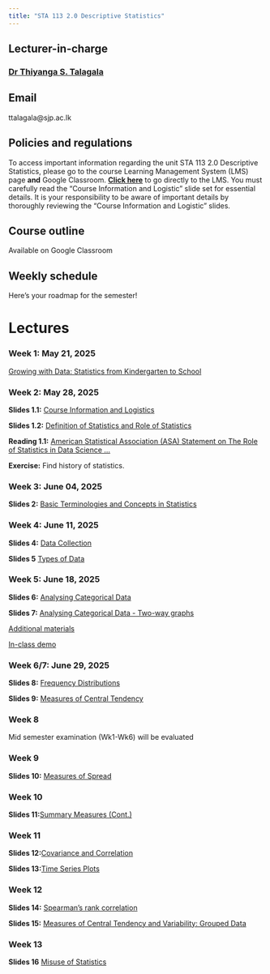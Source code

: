 ```yaml
---
title: "STA 113 2.0 Descriptive Statistics"
---
```


## Lecturer-in-charge

### [Dr Thiyanga S. Talagala](https://thiyanga.netlify.app/)

## Email

ttalagala\@sjp.ac.lk

## Policies and regulations

To access important information regarding the unit STA 113 2.0 Descriptive Statistics, please go to the course Learning Management System (LMS) page **and** Google Classroom. [**Click here**](https://lms.fas.sjp.ac.lk/enrol/index.php?id=3646) to go directly to the LMS. You must carefully read the "Course Information and Logistic" slide set for essential details. It is your responsibility to be aware of important details by thoroughly reviewing the "Course Information and Logistic" slides.

## Course outline

Available on Google Classroom

## Weekly schedule

Here’s your roadmap for the semester!

# Lectures

### Week 1: May 21, 2025

[Growing with Data: Statistics from Kindergarten to School](https://thiyangt.github.io/DS2025/#/title-slide)

### Week 2: May 28, 2025

**Slides 1.1:** [Course Information and Logistics](./week0/index.html)

**Slides 1.2:** [Definition of Statistics and Role of Statistics](./week1/index.html)

**Reading 1.1:** [American Statistical Association (ASA) Statement on The Role of Statistics in Data Science ...](https://www.amstat.org/docs/default-source/amstat-documents/the-role-of-statistics-in-data-science-and-artificial-intelligence.pdf)

**Exercise:** Find history of statistics.

### Week 3: June 04, 2025

**Slides 2:** [Basic Terminologies and Concepts in Statistics](./week2/index.html)

### Week 4: June 11, 2025

**Slides 4:** [Data Collection](./Week3/index.html)

**Slides 5** [Types of Data](./week4/index.html)

### Week 5: June 18, 2025

**Slides 6:** [Analysing Categorical Data](./week5/index.html)

**Slides 7:** [Analysing Categorical Data - Two-way graphs](./week6/index.html)

[Additional materials](./week5/tables.pdf)

[In-class demo](./diamonds/index.html)

### Week 6/7: June 29, 2025

**Slides 8:** [Frequency Distributions](./week7/index.html)

**Slides 9:** [Measures of Central Tendency](./week8/index.html)

### Week 8

Mid semester examination (Wk1-Wk6) will be evaluated

### Week 9

**Slides 10:** [Measures of Spread](./week9/index.html)

### Week 10

**Slides 11:**[Summary Measures (Cont.)](./week10/index.html)

### Week 11

**Slides 12:**[Covariance and Correlation](./week11/index.html)

**Slides 13:**[Time Series Plots](./week12/index.html)

### Week 12

**Slides 14:** [Spearman's rank correlation](./week13/index.html)

**Slides 15:** [Measures of Central Tendency and Variability: Grouped Data](./week14/index.html)

### Week 13

**Slides 16** [Misuse of Statistics](./week15/index.html)